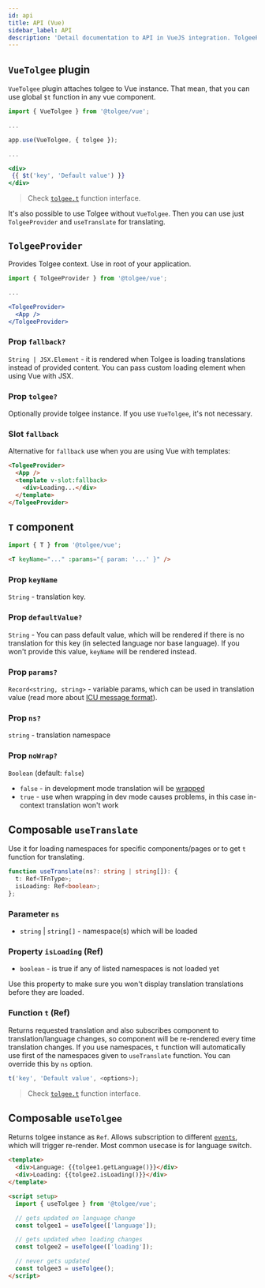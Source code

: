 ```yaml
---
id: api
title: API (Vue)
sidebar_label: API
description: 'Detail documentation to API in VueJS integration. TolgeeProvider Provides Tolgee context. Use in root of your application.'
---
```


## `VueTolgee` plugin

`VueTolgee` plugin attaches tolgee to Vue instance. That mean, that you can use global `$t` function in any vue component.

```jsx
import { VueTolgee } from '@tolgee/vue';

...

app.use(VueTolgee, { tolgee });

...

<div>
 {{ $t('key', 'Default value') }}
</div>
```

> Check [`tolgee.t`](/api/core_package/tolgee.mdx#t) function interface.

It's also possible to use Tolgee without `VueTolgee`. Then you can use just `TolgeeProvider` and `useTranslate` for translating.

## `TolgeeProvider`

Provides Tolgee context. Use in root of your application.

```jsx
import { TolgeeProvider } from '@tolgee/vue';

...

<TolgeeProvider>
  <App />
</TolgeeProvider>
```

### Prop `fallback?`

`String | JSX.Element` - it is rendered when Tolgee is loading translations instead of provided content.
You can pass custom loading element when using Vue with JSX.

### Prop `tolgee?`

Optionally provide tolgee instance. If you use `VueTolgee`, it's not necessary.

### Slot `fallback`

Alternative for `fallback` use when you are using Vue with templates:

```html
<TolgeeProvider>
  <App />
  <template v-slot:fallback>
    <div>Loading...</div>
  </template>
</TolgeeProvider>
```

## `T` component

```js
import { T } from '@tolgee/vue';
```

```html
<T keyName="..." :params="{ param: '...' }" />
```

### Prop `keyName`

`String` - translation key.

### Prop `defaultValue?`

`String` - You can pass default value, which will be rendered if there is no translation
for this key (in selected language nor base language). If you won't provide this value, `keyName` will be rendered instead.

### Prop `params?`

`Record<string, string>` - variable params, which can be used in translation value
(read more about [ICU message format](/platform/translation_process/icu_message_format)).

### Prop `ns?`

`string` - translation namespace

### Prop `noWrap?`

`Boolean` (default: `false`)

- `false` - in development mode translation will be [wrapped](/wrapping.mdx)
- `true` - use when wrapping in dev mode causes problems, in this case in-context translation won't work

## Composable `useTranslate`

Use it for loading namespaces for specific components/pages or to get `t` function for translating.

```ts
function useTranslate(ns?: string | string[]): {
  t: Ref<TFnType>;
  isLoading: Ref<boolean>;
};
```

### Parameter `ns`

- `string` | `string[]` - namespace(s) which will be loaded

### Property `isLoading` (Ref)

- `boolean` - is true if any of listed namespaces is not loaded yet

Use this property to make sure you won't display translation translations before they are loaded.

### Function `t` (Ref)

Returns requested translation and also subscribes component to translation/language changes, so component will be re-rendered every time translation changes. If you use namespaces, `t` function will automatically use first of the namespaces given to `useTranslate` function. You can override this by `ns` option.

```ts
t('key', 'Default value', <options>);
```

> Check [`tolgee.t`](/api/core_package/tolgee.mdx#t) function interface.

## Composable `useTolgee`

Returns tolgee instance as `Ref`. Allows subscription to different [`events`](/api/core_package/events.mdx), which will trigger re-render. Most common usecase is for language switch.

```html
<template>
  <div>Language: {{tolgee1.getLanguage()}}</div>
  <div>Loading: {{tolgee2.isLoading()}}</div>
</template>

<script setup>
  import { useTolgee } from '@tolgee/vue';

  // gets updated on language change
  const tolgee1 = useTolgee(['language']);

  // gets updated when loading changes
  const tolgee2 = useTolgee(['loading']);

  // never gets updated
  const tolgee3 = useTolgee();
</script>
```
